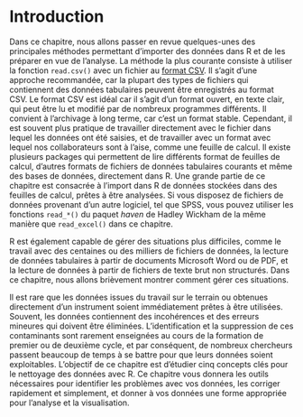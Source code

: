 # Introduction {#sec-data}

Dans ce chapitre, nous allons passer en revue quelques-unes des principales méthodes permettant d'importer des données dans R et de les préparer en vue de l'analyse. La méthode la plus courante consiste à utiliser la fonction `read.csv()` avec un fichier au [format CSV](#sec-collect-data-csv). Il s'agit d'une approche recommandée, car la plupart des types de fichiers qui contiennent des données tabulaires peuvent être enregistrés au format CSV. Le format CSV est idéal car il s'agit d'un format ouvert, en texte clair, qui peut être lu et modifié par de nombreux programmes différents. Il convient à l'archivage à long terme, car c'est un format stable. Cependant, il est souvent plus pratique de travailler directement avec le fichier dans lequel les données ont été saisies, et de travailler avec un format avec lequel nos collaborateurs sont à l'aise, comme une feuille de calcul. Il existe plusieurs packages qui permettent de lire différents format de feuilles de calcul, d'autres formats de fichiers de données tabulaires courants et même des bases de données, directement dans R. Une grande partie de ce chapitre est consacrée à l'import dans R de données stockées dans des feuilles de calcul, prêtes à être analysées. Si vous disposez de fichiers de données provenant d'un autre logiciel, tel que SPSS, vous pouvez utiliser les fonctions `read_*()` du paquet *haven* de Hadley Wickham de la même manière que `read_excel()` dans ce chapitre.

R est également capable de gérer des situations plus difficiles, comme le travail avec des centaines ou des milliers de fichiers de données, la lecture de données tabulaires à partir de documents Microsoft Word ou de PDF, et la lecture de données à partir de fichiers de texte brut non structurés. Dans ce chapitre, nous allons brièvement montrer comment gérer ces situations.

Il est rare que les données issues du travail sur le terrain ou obtenues directement d'un instrument soient immédiatement prêtes à être utilisées. Souvent, les données contiennent des incohérences et des erreurs mineures qui doivent être éliminées. L'identification et la suppression de ces contaminants sont rarement enseignées au cours de la formation de premier ou de deuxième cycle, et par conséquent, de nombreux chercheurs passent beaucoup de temps à se battre pour que leurs données soient exploitables. L'objectif de ce chapitre est d'étudier cinq concepts clés pour le nettoyage des données avec R. Ce chapitre vous donnera les outils nécessaires pour identifier les problèmes avec vos données, les corriger rapidement et simplement, et donner à vos données une forme appropriée pour l'analyse et la visualisation.

